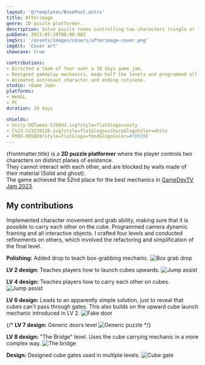 ```yaml
---
layout: '@/templates/BasePost.astro'
title: Afterimage
genre: 2D puzzle platformer.
description: Solve puzzle rooms controlling two characters (single or local multiplayer).
pubDate: 2023-05-29T00:00:00Z
imgSrc: '/assets/images/covers/afterimage-cover.png'
imgAlt: 'Cover art'
showcase: true

contributions:
- Directed a team of four over a 10 days game jam.
- Designed gameplay mechanics, made half the levels and programmed all gameplay systems.
- Animated astronaut character and ending cutscene.
studio: <Game Jam>
platforms:
- WebGL
- PC
duration: 10 days

shields:
- Unity-DOTween-57b9d3.svg?style=flat&logo=unity
- C%23-%23239120.svg?style=flat&logo=csharp&logoColor=white
- FMOD-0058D9?style=flat&logo=fmod&logoColor=#7D929E
---
```


{frontmatter.title} is a **2D puzzle platformer** where the player controls two characters on distinct planes of existence.<br />
They cannot interact with each other, and are blocked by walls made of their material (Solid and ghost).<br />
The game achieved the 52nd place for the best mechanics in [GameDevTV Jam 2023](https://itch.io/jam/gamedevtv-jam-2023).

<StoreLinkBanner
  gitHubUrl='https://github.com/ironcutter24/GDtvJam2023'
  itchUrl='https://ironcutter24.itch.io/afterimage'
/>

<ProjectDetails
  role='Director - Designer - Developer'
  company={frontmatter.studio}
  platforms={frontmatter.platforms}
  time={frontmatter.duration}
/>

<EmbedVideo url="https://www.youtube.com/embed/I0cuBfJZC24?si=9Dg-G2eXKbRtnKnJ" />

## My contributions

<Collapsible title="Gameplay design and development">
Implemented character movement and grab ability, making sure that it is possible to carry each other on the cube.
Programmed camera dynamic framing and all interactive objects.
</Collapsible>

<Collapsible title="Level Design">
I crafted four levels and conducted refinements on others,
which involved the refactoring and simplification of the final level.

**Polishing:** Added drop to teach box-grabbing mechanic.
![Box grab drop](../../images/post-afterimage/cube-grab-drop.png)

**LV 2 design:** Teaches players how to launch cubes upwards.
![Jump assist](../../images/post-afterimage/cube-launch.jpg)

**LV 4 design:** Teaches players how to carry each other on cubes.
![Jump assist](../../images/post-afterimage/jump-assist.png)

**LV 6 design:** Leads to an apparently simple solution,
just to reveal that cubes can't pass through gates.
This also builds on the upward cube launch mechanic introduced in LV 2.
![Fake door](../../images/post-afterimage/fake-door.png)

{/*
**LV 7 design:** Generic doors level
![Generic puzzle](../../images/post-afterimage/generic-puzzle.png)
*/}

**LV 8 design:** "The Bridge" level. Uses the cube carrying mechanic in a more complex way.
![The bridge](../../images/post-afterimage/the-bridge.png)

**Design:** Designed cube gates used in multiple levels.
![Cube gate](../../images/post-afterimage/cube-gates.png)
</Collapsible>
